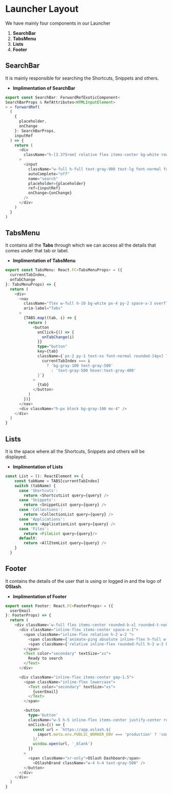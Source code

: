 # Launcher Layout
We have mainly four components in  our Launcher
1. __SearchBar__
2. __TabsMenu__
3. __Lists__
4. __Footer__

## SearchBar
It is mainly responsible for searching the Shortcuts, Snippets and others.
- __Implimentation of SearchBar__
```typescript
export const SearchBar: ForwardRefExoticComponent<
SearchBarProps & RefAttributes<HTMLInputElement>
> = forwardRef(
  (
    {
      placeholder,
      onChange
    }: SearchBarProps,
    inputRef
  ) => {
    return (
      <div
        className="h-[3.375rem] relative flex items-center bg-white rounded-t-xl shadow-bottom-solid px-2 py-3"
      >
        <input
          className="w-full h-full text-gray-900 text-lg font-normal focus:outline-none bg-transparent px-3 z-10"
          autoComplete="off"
          name="search"
          placeholder={placeholder}
          ref={inputRef}
          onChange={onChange}
        />
      </div>
    )
  }
)
```
## TabsMenu
It contains all the __Tabs__ through which we can access all the details that comes under that tab or label.
- __Implimentation of TabsMenu__
```typescript
export const TabsMenu: React.FC<TabsMenuProps> = ({
  currentTabIndex,
  onTabChange
}: TabsMenuProps) => {
  return (
    <div>
      <nav
        className="flex w-full h-10 bg-white px-4 py-2 space-x-3 overflow-x-auto hide-scroll-bar-chrome hide-scroll-bar-firefox os-host-scrollbar-horizontal-hidden"
        aria-label="Tabs"
      >
        {TABS.map((tab, i) => {
          return (
            <button
              onClick={() => {
                onTabChange(i)
              }}
              type="button"
              key={tab}
              className={`px-2 py-1 text-xs font-normal rounded-[4px] leading-snug focus:outline-none transition-colors truncate max-w-20 flex-shrink-0 ${
                currentTabIndex === i
                  ? 'bg-gray-100 text-gray-500'
                    : 'text-gray-500 hover:text-gray-400'
              }`}
            >
              {tab}
            </button>
          )
        })}
      </nav>
      <div className="h-px block bg-gray-100 mx-4" />
    </div>
  )
}
```
## Lists
It is the space where all the Shortcuts, Snippets and others will be displayed.

- __Implimentation of Lists__
```typescript
const List = (): ReactElement => {
    const tabName = TABS[currentTabIndex]
    switch (tabName) {
      case 'Shortcuts':
        return <ShortcutList query={query} />
      case 'Snippets':
        return <SnippetList query={query} />
      case 'Collections':
        return <CollectionList query={query} />
      case 'Applications':
        return <ApplicationList query={query} />
      case 'Files':
        return <FileList query={query}/>
      default:
        return <AllItemList query={query} />
    }
  }
```
## Footer
It contains the details of the user that is using or logged in and the logo of __OSlash__.

- __Implimentation of Footer__
```typescript
export const Footer: React.FC<FooterProps> = ({
  userEmail
}: FooterProps) => {
  return (
    <div className='w-full flex items-center rounded-b-xl rounded-t-none h-8 px-4 py-2 shadow-top-solid bg-white justify-between'>
      <div className="inline-flex items-center space-x-1">
        <span className="inline-flex relative h-2 w-2 ">
          <span className={'animate-ping absolute inline-flex h-full w-full rounded-full bg-emerald-500 opacity-75'} />
          <span className={'relative inline-flex rounded-full h-2 w-2 bg-emerald-500'} />
        </span>
        <Text color="secondary" textSize="xs">
          Ready to search
        </Text>
      </div>

      <div className="inline-flex items-center gap-1.5">
        <span className="inline-flex lowercase">
          <Text color="secondary" textSize="xs">
            {userEmail}
          </Text>
        </span>

        <button
          type='button'
          className="w-5 h-5 inline-flex items-center justify-center rounded hover:bg-gray-100 focus:outline-none"
          onClick={() => {
            const url = `https://app.oslash.${
              import.meta.env.PUBLIC_WORKER_ENV === 'production' ? 'com' : 'work'
            }/`
            window.open(url, '_blank')
          }}
        >
          <span className="sr-only">OSlash Dashboard</span>
            <OSlashBrand className="w-4 h-4 text-gray-500" />
        </button>
      </div>
    </div>
  )
}
```
